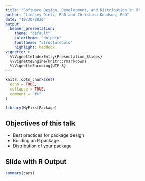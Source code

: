 ```yaml
---
title: "Software Design, Development, and Distribution in R"
author: "Lindsey Dietz, PhD and Christina Knudson, PhD"
date: "10/30/2020"
output: 
  beamer_presentation:
    theme: "default"
    colortheme: "dolphin"
    fonttheme: "structurebold"
    highlight: haddock
vignette: >
  %\VignetteIndexEntry{Presentation_Slides}
  %\VignetteEngine{knitr::rmarkdown}
  %\VignetteEncoding{UTF-8}
---
```


```r
knitr::opts_chunk$set(
  echo = TRUE,
  collapse = TRUE,
  comment = "#>"
)
```

```r
library(MyFirstPackage)
```

## Objectives of this talk

- Best practices for package design
- Building an R package
- Distribution of your package

## Slide with R Output

```r
summary(cars)
```

